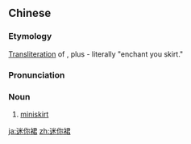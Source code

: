 ==Chinese==
{{zh-forms|type=21}}

===Etymology===
[[transliteration|Transliteration]] of {{etyl|en|zh}} {{m|en|mini}}, plus {{zh-l|裙|a skirt}} - literally "enchant you skirt."

===Pronunciation===
{{zh-pron
|m=mínǐqún
|c=mai4 nei5 kwan4
|h=pfs=mì-nî-khiùn
|cat=n
}}

===Noun===
{{zh-noun|mw=條}}

# [[miniskirt]]

{{zh-cat|Clothing}}

[[ja:迷你裙]]
[[zh:迷你裙]]